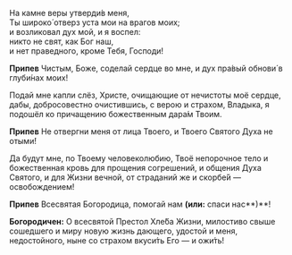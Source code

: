 На камне веры утверди́в меня,  
Ты широко́ отверз уста мои на врагов моих;  
и возликовал дух мой, и я воспел:  
никто не свят, как Бог наш,  
и нет праведного, кроме Тебя, Господи!

**Припев** Чистым, Боже, соделай сердце во мне, и дух пра́вый обнови́ в глуби́нах моих!

Подай мне капли слёз, Христе, очищающие от нечистоты моё сердце, дабы, добросовестно очистившись, с верою и страхом, Владыка, я подошёл ко причащению божественным дара́м Твоим.

**Припев** Не отвергни меня от лица Твоего, и Твоего Святого Духа не отыми́!

Да будут мне, по Твоему человеколюбию, Твоё непорочное тело и божественная кровь для прощения согрешений, и общения Духа Святого, и для Жизни вечной, от страданий же и скорбе́й — освобождением!

**Припев** Всесвятая Богородица, помогай нам **(или:** спаси нас**)**!

**Богородичен:** О всесвятой Престол Хле́ба Жизни, милостиво свыше сошедшего и миру новую жизнь дающего, удостой и меня, недостойного, ныне со страхом вкуси́ть Его — и ожи́ть!
